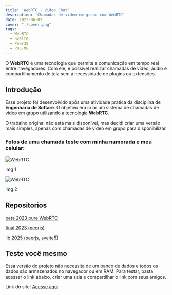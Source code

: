 ```yaml
---
title: 'WebRTC - Video Chat'
description: 'Chamadas de video em grupo com WebRTC'
date: 2023-06-02
cover: "./cover.png"
tags:
  - WebRTC
  - Svelte
  - PeerJS
  - PUC-MG
---
```


O **WebRTC** é uma tecnologia que permite a comunicação em tempo real entre navegadores. Com ele, é possível realizar chamadas de vídeo, áudio e compartilhamento de tela sem a necessidade de plugins ou extensões.

## Introdução

Esse projeto foi desenvolvido após uma atividade pratica da disciplina de **Engenharia de Softare**. O objetivo era criar um sistema de chamadas de vídeo em grupo utilizando a tecnologia **WebRTC**.

O trabalho original não está mais disponível, mas decidi criar uma versão mais simples, apenas com chamadas de vídeo em grupo para disponibilizar.

### Fotos de uma chamada teste com minha namorada e meu celular:

![WebRTC](./image.png)

img 1

![WebRTC](./image1.png)

img 2


## Repositorios


[beta 2023 pure WebRTC](https://github.com/andre-brandao/svelte-rtc)

[final 2023 (peerjs)](https://github.com/andre-brandao/peerjs-svelte)

[lib 2025 (peerjs, svelte5)](https://github.com/andre-brandao/peer-svelte)


## Teste você mesmo 

Essa versão do projeto não necessita de um banco de dados e todos os dados são armazenados no navegador ou em RAM. Para testar, basta acessar o link abaixo, criar uma sala e compartilhar o link com seus amigos.

Link do site: [Acesse aqui](https://meet.andrebrandao.dev/)